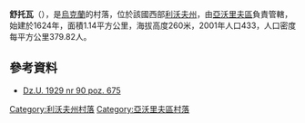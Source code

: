 {{coord|49|52|41|N|23|17|2|E|scale:100000|display=title}}

'''舒托瓦'''（{{lang-uk|Шутова}}），是[[烏克蘭|烏克蘭]]的村落，位於該國西部[[利沃夫州|利沃夫州]]，由[[亞沃里夫區|亞沃里夫區]]負責管轄，始建於1624年，面積1.14平方公里，海拔高度260米，2001年人口433，人口密度每平方公里379.82人。

==參考資料==
*[http://isap.sejm.gov.pl/DetailsServlet?id=WDU19290900675 Dz.U. 1929 nr 90 poz. 675]

{{DEFAULTSORT:Шутова}}
[[Category:利沃夫州村落|Category:利沃夫州村落]]
[[Category:亞沃里夫區村落|Category:亞沃里夫區村落]]


{{Lviv-geo-stub}}